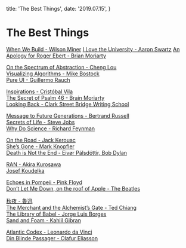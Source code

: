 
  title: 'The Best Things',
  date: '2019.07.15',
}

# The Best Things

[When We Build - Wilson Miner](https://vimeo.com/34017777)
[I Love the University - Aaron Swartz](http://www.aaronsw.com/weblog/visitingmit)
[An Apology for Roger Ebert - Brian Moriarty](https://youtu.be/cvZhRin-plA)

[On the Spectrum of Abstraction - Cheng Lou](https://www.youtube.com/watch?v=mVVNJKv9esE)  
[Visualizing Algorithms - Mike Bostock](https://bost.ocks.org/mike/algorithms)  
[Pure UI - Guillermo Rauch](https://rauchg.com/2015/pure-ui)

[Inspirations - Cristóbal Vila](https://etereaestudios.com/works/inspirations)  
[The Secret of Psalm 46 - Brain Moriarty](http://ludix.com/moriarty/psalm46.html)  
[Looking Back - Clark Street Bridge Writing School](https://www.youtube.com/watch?v=5v-2cedXiGQ)

[Message to Future Generations - Bertrand Russell](https://www.youtube.com/watch?v=ihaB8AFOhZo)  
[Secrets of Life - Steve Jobs](https://www.youtube.com/watch?v=kYfNvmF0Bqw)  
[Why Do Science - Richard Feynman](https://www.youtube.com/watch?v=WdSerqgb-d0)

[On the Road - Jack Kerouac](https://www.youtube.com/watch?v=XQmEL4jKyb0)  
[She’s Gone - Mark Knopfler](https://www.youtube.com/watch?v=b_aN8strqNM)  
[Death is Not the End - Eivør Pálsdóttir, Bob Dylan](https://www.youtube.com/watch?v=jczAZVZ1Mx8)

[RAN - Akira Kurosawa](https://www.youtube.com/watch?v=YwP_kXyd-Rw)  
[Josef Koudelka](https://pro.magnumphotos.com/CS.aspx?VP3=SearchResult&VBID=2K1HZOBO5FDDVV)

[Echoes in Pompeii - Pink Floyd](https://www.youtube.com/watch?v=y-E7_VHLvkE)  
[Don’t Let Me Down, on the roof of Apple - The Beatles](https://www.youtube.com/watch?v=NCtzkaL2t_Y)

[秋夜 - 魯迅](https://zh.wikisource.org/wiki/%E7%A7%8B%E5%A4%9C_(%E9%AD%AF%E8%BF%85))  
[The Merchant and the Alchemist’s Gate - Ted Chiang](https://en.wikipedia.org/wiki/The_Merchant_and_the_Alchemist%27s_Gate)  
[The Library of Babel - Jorge Luis Borges](https://en.wikipedia.org/wiki/The_Library_of_Babel)  
[Sand and Foam - Kahlil Gibran](http://www-personal.umich.edu/~jrcole/gibran/sandfoam/sandfoam.htm)

[Atlantic Codex - Leonardo da Vinci](https://artsandculture.google.com/asset/atlantic-codex-codex-atlanticus-f-455-recto/TgF-n0HotpLrxA)  
[Din Blinde Passager - Olafur Eliasson](https://olafureliasson.net/archive/artwork/WEK100196/din-blinde-passager)
